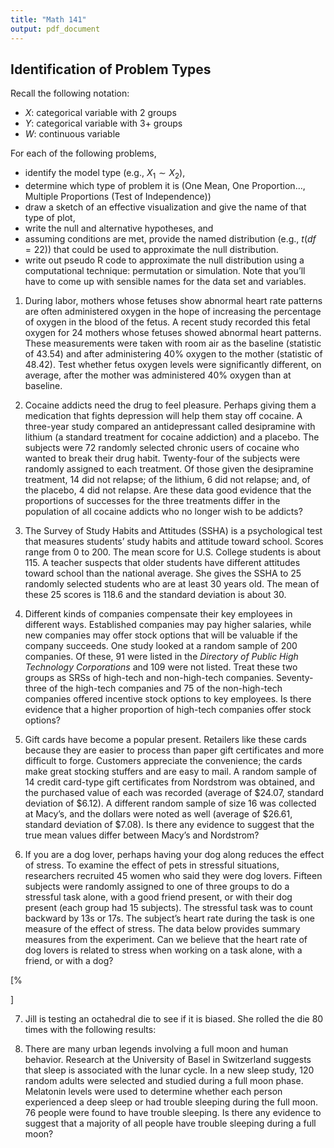 ```yaml
---
title: "Math 141"
output: pdf_document
---
```


## Identification of Problem Types

Recall the following notation:

  - $X$: categorical variable with 2 groups
  - $Y$: categorical variable with 3+ groups
  - $W$: continuous variable

For each of the following problems, 

  - identify the model type (e.g., $X_1 \sim X_2$),
  - determine which type of problem it is (One Mean, One Proportion..., Multiple Proportions (Test of Independence))
  - draw a sketch of an effective visualization and give the name of that type of plot,
  - write the null and alternative hypotheses, and
  - assuming conditions are met, provide the named distribution (e.g., $t(df = 22)$) that could be used to approximate the null distribution.
  - write out pseudo R code to approximate the null distribution using a computational technique: permutation or simulation. Note that you'll have to come up with sensible names for the data set and variables.

<!-- %Two paired means -->    

1. During labor, mothers whose fetuses show abnormal heart rate patterns are often administered oxygen in the hope of increasing the percentage of oxygen in the blood of the fetus.  A recent study recorded this fetal oxygen for 24 mothers whose fetuses showed abnormal heart patterns.  These measurements were taken with room air as the baseline (statistic of 43.54) and after administering 40% oxygen to the mother (statistic of 48.42). Test whether fetus oxygen levels were significantly different, on average, after the mother was administered 40% oxygen than at baseline.

<!-- Multiple Proportions (Test of Independence) -->

2. Cocaine addicts need the drug to feel pleasure.  Perhaps giving them a medication that fights depression will help them stay off cocaine.  A three-year study compared an antidepressant called desipramine with lithium (a standard treatment for cocaine addiction) and a placebo.  The subjects were 72 randomly selected chronic users of cocaine who wanted to break their drug habit.  Twenty-four of the subjects were randomly assigned to each treatment.  Of those given the desipramine treatment, 14 did not relapse; of the lithium, 6 did not relapse; and, of the placebo, 4 did not relapse.  Are these data good evidence that the proportions of successes for the three treatments differ in the population of all cocaine addicts who no longer wish to be addicts?

<!-- %One Mean -->

3. The Survey of Study Habits and Attitudes (SSHA) is a psychological test that measures students' study habits and attitude toward school.  Scores range from 0 to 200.  The mean score for U.S. College students is about 115.  A teacher suspects that older students have different attitudes toward school than the national average.  She gives the SSHA to 25 randomly selected students who are at least 30 years old.  The mean of these 25 scores is 118.6 and the standard deviation is about 30.



<!-- %Two proportions -->

4. Different kinds of companies compensate their key employees in different ways.  Established companies may pay higher salaries, while new companies may offer stock options that will be valuable if the company succeeds.  One study looked at a random sample of 200 companies.  Of these, 91 were listed in the _Directory of Public High Technology Corporations_ and 109 were not listed.  Treat these two groups as SRSs of high-tech and non-high-tech companies.  Seventy-three of the high-tech companies and 75 of the non-high-tech companies offered incentive stock options to key employees.  Is there evidence that a higher proportion of high-tech companies offer stock options?


<!-- %Two independent means -->
5. Gift cards have become a popular present.  Retailers like these cards because they are easier to process than paper gift certificates and more difficult to forge.  Customers appreciate the convenience; the cards make great stocking stuffers and are easy to mail.  A random sample of 14 credit card-type gift certificates from Nordstrom was obtained, and the purchased value of each was recorded (average of \$24.07, standard deviation of \$6.12).  A different random sample of size 16 was collected at Macy's, and the dollars were noted as well (average of \$26.61, standard deviation of \$7.08).  Is there any evidence to suggest that the true mean values differ between Macy's and Nordstrom?

<!-- %Multiple means -->

6. If you are a dog lover, perhaps having your dog along reduces the effect of stress.  To examine the effect of pets in stressful situations, researchers recruited 45 women who said they were dog lovers.  Fifteen subjects were randomly assigned to one of three groups to do a stressful task alone, with a good friend present, or with their dog present (each group had 15 subjects).  The stressful task was to count backward by 13s or 17s.  The subject's heart rate during the task is one measure of the effect of stress.  The data below provides summary measures from the experiment.  Can we believe that the heart rate of dog lovers is related to stress when working on a task alone, with a friend, or with a dog?

\[%
\begin{tabular}
[c]{|c|c|c|c|}\hline
Group & Mean & Standard Deviation\\\hline
\multicolumn{1}{|l|}{Control} & \multicolumn{1}{|l|}{82.524} & \multicolumn{1}{|c|}{9.242}\\\hline
\multicolumn{1}{|l|}{Friend} & \multicolumn{1}{|l|}{81.325} & \multicolumn{1}{|c|}{8.341}\\\hline
\multicolumn{1}{|l|}{Pet} & \multicolumn{1}{|l|}{73.483} & \multicolumn{1}{|c|}{9.970}\\\hline
\end{tabular}
\]

<!-- Multiple Proportions (Goodness of Fit) -->

7. Jill is testing an octahedral die to see if it is biased.  She rolled the die 80 times with the following results:

\begin{center}
\includegraphics{figs/octo_die.png}
\end{center}

<!-- %One proportion -->

8. There are many urban legends involving a full moon and human behavior.  Research at the University of Basel in Switzerland suggests that sleep is associated with the lunar cycle.  In a new sleep study, 120 random adults were selected and studied during a full moon phase.  Melatonin levels were used to determine whether each person experienced a deep sleep or had trouble sleeping during the full moon. 76 people were found to have trouble sleeping. Is there any evidence to suggest that a majority of all people have trouble sleeping during a full moon? 